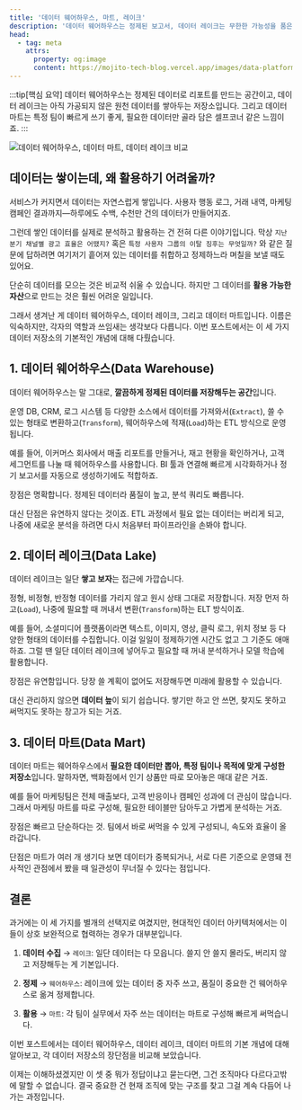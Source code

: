 ```yaml
---
title: '데이터 웨어하우스, 마트, 레이크'
description: '데이터 웨어하우스는 정제된 보고서, 데이터 레이크는 무한한 가능성을 품은 원석, 데이터 마트는 특정 팀을 위한 전문 매장과 같습니다. 세 데이터 저장소의 본질적인 차이를 이해하고, 최적의 아키텍처를 설계하는 기준을 제시합니다.'
head:
  - tag: meta
    attrs:
      property: og:image
      content: https://mojito-tech-blog.vercel.app/images/data-platform-comparison.png
---
```


<ReadingTimeInfo minutesRead="7 min read" date="2025-07-10"/>

:::tip[핵심 요약]
데이터 웨어하우스는 정제된 데이터로 리포트를 만드는 공간이고, 데이터 레이크는 아직 가공되지 않은 원천 데이터를 쌓아두는 저장소입니다. 그리고 데이터 마트는 특정 팀이 빠르게 쓰기 좋게, 필요한 데이터만 골라 담은 셀프코너 같은 느낌이죠.
:::

![데이터 웨어하우스, 데이터 마트, 데이터 레이크 비교](/images/data-platform-comparison.png)

## 데이터는 쌓이는데, 왜 활용하기 어려울까?

서비스가 커지면서 데이터는 자연스럽게 쌓입니다. 사용자 행동 로그, 거래 내역, 마케팅 캠페인 결과까지—하루에도 수백, 수천만 건의 데이터가 만들어지죠.

그런데 쌓인 데이터를 실제로 분석하고 활용하는 건 전혀 다른 이야기입니다. 막상 `지난 분기 채널별 광고 효율은 어땠지?` 혹은 `특정 사용자 그룹의 이탈 징후는 무엇일까?` 와 같은 질문에 답하려면 여기저기 흩어져 있는 데이터를 취합하고 정제하느라 며칠을 보낼 때도 있어요.

단순히 데이터를 모으는 것은 비교적 쉬울 수 있습니다. 하지만 그 데이터를 **활용 가능한 자산**으로 만드는 것은 훨씬 어려운 일입니다.

그래서 생겨난 게 데이터 웨어하우스, 데이터 레이크, 그리고 데이터 마트입니다. 이름은 익숙하지만, 각자의 역할과 쓰임새는 생각보다 다릅니다. 이번 포스트에서는 이 세 가지 데이터 저장소의 기본적인 개념에 대해 다뤘습니다.

## 1. 데이터 웨어하우스(Data Warehouse)

데이터 웨어하우스는 말 그대로, **깔끔하게 정제된 데이터를 저장해두는 공간**입니다.

운영 DB, CRM, 로그 시스템 등 다양한 소스에서 데이터를 가져와서(`Extract`), 쓸 수 있는 형태로 변환하고(`Transform`), 웨어하우스에 적재(`Load`)하는 ETL 방식으로 운영됩니다.

예를 들어, 이커머스 회사에서 매출 리포트를 만들거나, 재고 현황을 확인하거나, 고객 세그먼트를 나눌 때 웨어하우스를 사용합니다. BI 툴과 연결해 빠르게 시각화하거나 정기 보고서를 자동으로 생성하기에도 적합하죠.

장점은 명확합니다. 정제된 데이터라 품질이 높고, 분석 쿼리도 빠릅니다.

대신 단점은 유연하지 않다는 것이죠. ETL 과정에서 필요 없는 데이터는 버리게 되고, 나중에 새로운 분석을 하려면 다시 처음부터 파이프라인을 손봐야 합니다.

## 2. 데이터 레이크(Data Lake)

데이터 레이크는 일단 **쌓고 보자**는 접근에 가깝습니다.

정형, 비정형, 반정형 데이터를 가리지 않고 원시 상태 그대로 저장합니다. 저장 먼저 하고(`Load`), 나중에 필요할 때 꺼내서 변환(`Transform`)하는 ELT 방식이죠.

예를 들어, 소셜미디어 플랫폼이라면 텍스트, 이미지, 영상, 클릭 로그, 위치 정보 등 다양한 형태의 데이터를 수집합니다. 이걸 일일이 정제하기엔 시간도 없고 그 기준도 애매하죠. 그럴 땐 일단 데이터 레이크에 넣어두고 필요할 때 꺼내 분석하거나 모델 학습에 활용합니다.

장점은 유연함입니다. 당장 쓸 계획이 없어도 저장해두면 미래에 활용할 수 있습니다.

대신 관리하지 않으면 **데이터 늪**이 되기 쉽습니다. 쌓기만 하고 안 쓰면, 찾지도 못하고 써먹지도 못하는 창고가 되는 거죠.

## 3. 데이터 마트(Data Mart)

데이터 마트는 웨어하우스에서 **필요한 데이터만 뽑아, 특정 팀이나 목적에 맞게 구성한 저장소**입니다. 말하자면, 백화점에서 인기 상품만 따로 모아놓은 매대 같은 거죠.

예를 들어 마케팅팀은 전체 매출보다, 고객 반응이나 캠페인 성과에 더 관심이 많습니다. 그래서 마케팅 마트를 따로 구성해, 필요한 테이블만 담아두고 가볍게 분석하는 거죠.

장점은 빠르고 단순하다는 것. 팀에서 바로 써먹을 수 있게 구성되니, 속도와 효율이 올라갑니다.

단점은 마트가 여러 개 생기다 보면 데이터가 중복되거나, 서로 다른 기준으로 운영돼 전사적인 관점에서 봤을 때 일관성이 무너질 수 있다는 점입니다.

## 결론

과거에는 이 세 가지를 별개의 선택지로 여겼지만, 현대적인 데이터 아키텍처에서는 이들이 상호 보완적으로 협력하는 경우가 대부분입니다.

1. **데이터 수집** → `레이크`: 일단 데이터는 다 모읍니다. 쓸지 안 쓸지 몰라도, 버리지 않고 저장해두는 게 기본입니다.

2. **정제** → `웨어하우스`: 레이크에 있는 데이터 중 자주 쓰고, 품질이 중요한 건 웨어하우스로 옮겨 정제합니다.

3. **활용** → `마트`: 각 팀이 실무에서 자주 쓰는 데이터는 마트로 구성해 빠르게 써먹습니다.

이번 포스트에서는 데이터 웨어하우스, 데이터 레이크, 데이터 마트의 기본 개념에 대해 알아보고, 각 데이터 저장소의 장단점을 비교해 보았습니다.

이제는 이해하셨겠지만 이 셋 중 뭐가 정답이냐고 묻는다면, 그건 조직마다 다르다고밖에 말할 수 없습니다. 결국 중요한 건 현재 조직에 맞는 구조를 찾고 그걸 계속 다듬어 나가는 과정입니다.

